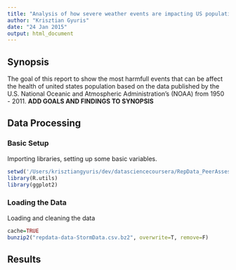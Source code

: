 ```yaml
---
title: "Analysis of how severe weather events are impacting US population health"
author: "Krisztian Gyuris"
date: "24 Jan 2015"
output: html_document
---
```


## Synopsis

The goal of this report to show the most harmfull events that can be affect the health of united states population based on the data published by the U.S. National Oceanic and Atmospheric Administration's (NOAA) from 1950 - 2011. **ADD GOALS AND FINDINGS TO SYNOPSIS**

## Data Processing 

### Basic Setup 
Importing libraries, setting up some basic variables.

```r
setwd('/Users/krisztiangyuris/dev/datasciencecoursera/RepData_PeerAssessment2')
library(R.utils)
library(ggplot2)
```

### Loading the Data

Loading and cleaning the data

```r
cache=TRUE
bunzip2("repdata-data-StormData.csv.bz2", overwrite=T, remove=F)
```
## Results

